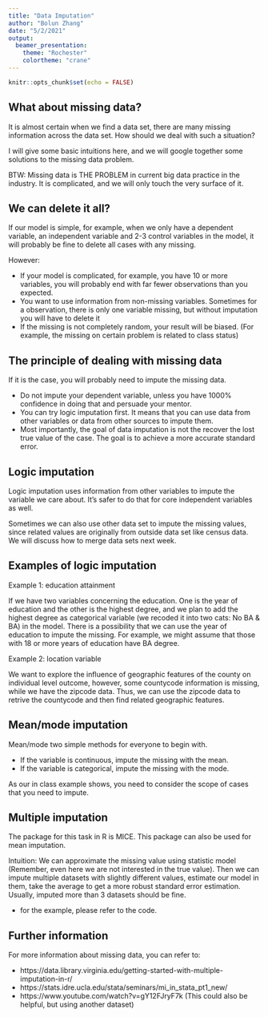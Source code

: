 ```yaml
---
title: "Data Imputation"
author: "Bolun Zhang"
date: "5/2/2021"
output: 
  beamer_presentation:
    theme: "Rochester"
    colortheme: "crane"
---
```


```r
knitr::opts_chunk$set(echo = FALSE)
```

## What about missing data? 

It is almost certain when we find a data set, there are many missing information across the data set. How should we deal with such a situation?

I will give some basic intuitions here, and we will google together some solutions to the missing data problem. 

BTW: Missing data is THE PROBLEM in current big data practice in the industry. It is complicated, and we will only touch the very surface of it. 

## We can delete it all? 

If our model is simple, for example, when we only have a dependent variable, an independent variable and 2-3 control variables in the model, it will probably be fine to delete all cases with any missing. 

However: 

- If your model is complicated, for example, you have 10 or more variables, you will probably end with far fewer observations than you expected. 
- You want to use information from non-missing variables. Sometimes for a observation, there is only one variable missing, but without imputation you will have to delete it
- If the missing is not completely random, your result will be biased. (For example, the missing on certain problem is related to class status)

## The principle of dealing with missing data

If it is the case, you will probably need to impute the missing data. 

- Do not impute your dependent variable, unless you have 1000% confidence in doing that and persuade your mentor.
- You can try logic imputation first. It means that you can use data from other variables or data from other sources to impute them.
- Most importantly, the goal of data imputation is not the recover the lost true value of the case. The goal is to achieve a more accurate standard error.

## Logic imputation

Logic imputation uses information from other variables to impute the variable we care about. It's safer to do that for core independent variables as well. 

Sometimes we can also use other data set to impute the missing values, since related values are originally from outside data set like census data. We will discuss how to merge data sets next week. 

## Examples of logic imputation

Example 1: education attainment

If we have two variables concerning the education. One is the year of education and the other is the highest degree, and we plan to add the highest degree as categorical variable (we recoded it into two cats: No BA & BA) in the model. There is a possibility that we can use the year of education to impute the missing. For example, we might assume that those with 18 or more years of education have BA degree.

Example 2: location variable

We want to explore the influence of geographic features of the county on individual level outcome, however, some countycode information is missing, while we have the zipcode data. Thus, we can use the zipcode data to retrive the countycode and then find related geographic features. 

## Mean/mode imputation 

Mean/mode two simple methods for everyone to begin with. 

- If the variable is continuous, impute the missing with the mean. 
- If the variable is categorical, impute the missing with the mode.

As our in class example shows, you need to consider the scope of cases that you need to impute. 

## Multiple imputation

The package for this task in R is MICE. This package can also be used for mean imputation. 

Intuition: We can approximate the missing value using statistic model (Remember, even here we are not interested in the true value). Then we can impute multiple datasets with slightly different values, estimate our model in them, take the average to get a more robust standard error estimation. Usually, imputed more than 3 datasets should be fine.

- for the example, please refer to the code. 

## Further information 

For more information about missing data, you can refer to:

- https://data.library.virginia.edu/getting-started-with-multiple-imputation-in-r/
- https://stats.idre.ucla.edu/stata/seminars/mi_in_stata_pt1_new/
- https://www.youtube.com/watch?v=gY12FJryF7k (This could also be helpful, but using another dataset)
